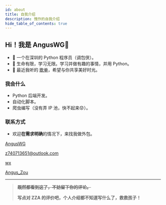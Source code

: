 ```yaml
---
id: about
title: 自我介绍
description: 愧怍的自我介绍
hide_table_of_contents: true
---
```



## Hi！我是 AngusWG👋

- 🧑 一个在深圳的 Python 程序员（调包侠）。
- 📣 生命有限，学习无限。学习并做有趣的事情，并用 Python。
- 🎵 最近我听的 [歌单](https://music.163.com/#/playlist?id=149086736)，希望与你共享美好时光。

### 我会什么

- Python 后端开发。
- 自动化脚本。
- 爬虫编写（没有弄 IP 池，快不起来😟）。

### 联系方式

- 欢迎**在需求明确**的情况下，来找我做外包。

<p style={{ display: 'flex', 'align-items': 'center', gap: '0.5rem' }}>
  <Icon icon="ri:github-line" width="20" heigth="20" />
  <a href={social.github.href}>AngusWG</a>
</p>

<p style={{ display: 'flex', 'align-items': 'center', gap: '0.5rem' }}>
  <Icon icon="ri:mail-open-line" width="20" heigth="20" />
  <a href={social.email.href}>z740713651@outlook.com</a>
</p>

<!--  <p style={{ display: 'flex', 'align-items': 'center', gap: '0.5rem' }}>
  <Icon icon="ri:qq-line" width="20" heigth="20" />
  <a href={social.qq.href}>QQ</a>
</p>  -->

<p style={{ display: 'flex', 'align-items': 'center', gap: '0.5rem' }}>
  <Icon icon="ri:wechat-2-line" width="20" heigth="20" />
  <a href={social.wx.href}>wx</a>
</p>

<p style={{ display: 'flex', 'align-items': 'center', gap: '0.5rem' }}>
  <Icon icon="ri:twitter-x-line" width="20" heigth="20" /> <a href={social.twitter.href}>Angus_Zou</a>
</p>

---

> **~~既然都看到这了，不妨留下你的评论。~~**
>
> **写点对 ZZA 的评价吧，个人介绍都不知道写什么了，救救孩子！**

<Comment />
